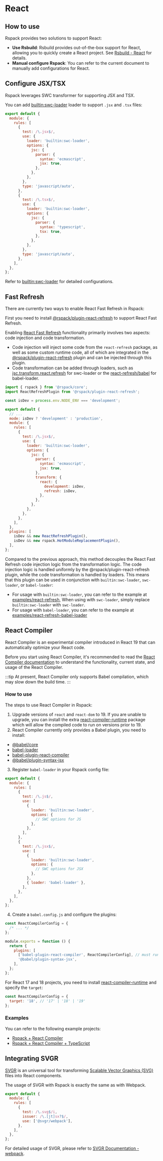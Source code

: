 
# React

## How to use

Rspack provides two solutions to support React:

- **Use Rsbuild**: Rsbuild provides out-of-the-box support for React, allowing you to quickly create a React project. See [Rsbuild - React](https://rsbuild.dev/guide/framework/react) for details.
- **Manual configure Rspack**: You can refer to the current document to manually add configurations for React.

## Configure JSX/TSX

Rspack leverages SWC transformer for supporting JSX and TSX.

You can add [builtin:swc-loader](/guide/features/builtin-swc-loader) loader to support `.jsx` and `.tsx` files:

```js title="rspack.config.mjs"
export default {
  module: {
    rules: [
      {
        test: /\.jsx$/,
        use: {
          loader: 'builtin:swc-loader',
          options: {
            jsc: {
              parser: {
                syntax: 'ecmascript',
                jsx: true,
              },
            },
          },
        },
        type: 'javascript/auto',
      },
      {
        test: /\.tsx$/,
        use: {
          loader: 'builtin:swc-loader',
          options: {
            jsc: {
              parser: {
                syntax: 'typescript',
                tsx: true,
              },
            },
          },
        },
        type: 'javascript/auto',
      },
    ],
  },
};
```

Refer to [builtin:swc-loader](/guide/features/builtin-swc-loader) for detailed configurations.

## Fast Refresh

There are currently two ways to enable React Fast Refresh in Rspack:

First you need to install [@rspack/plugin-react-refresh](https://www.npmjs.com/package/@rspack/plugin-react-refresh) to support React Fast Refresh.

<PackageManagerTabs command="add @rspack/plugin-react-refresh react-refresh -D" />

Enabling [React Fast Refresh](https://reactnative.dev/docs/fast-refresh) functionality primarily involves two aspects: code injection and code transformation.

- Code injection will inject some code from the `react-refresh` package, as well as some custom runtime code, all of which are integrated in the [@rspack/plugin-react-refresh](https://github.com/rspack-contrib/rspack-plugin-react-refresh) plugin and can be injected through this plugin.
- Code transformation can be added through loaders, such as [jsc.transform.react.refresh](https://swc.rs/docs/configuration/compilation#jsctransformreactrefresh) for swc-loader or the [react-refresh/babel](https://github.com/facebook/react/tree/main/packages/react-refresh) for babel-loader.

```js title="rspack.config.mjs"
import { rspack } from '@rspack/core';
import ReactRefreshPlugin from '@rspack/plugin-react-refresh';

const isDev = process.env.NODE_ENV === 'development';

export default {
  // ...
  mode: isDev ? 'development' : 'production',
  module: {
    rules: [
      {
        test: /\.jsx$/,
        use: {
          loader: 'builtin:swc-loader',
          options: {
            jsc: {
              parser: {
                syntax: 'ecmascript',
                jsx: true,
              },
              transform: {
                react: {
                  development: isDev,
                  refresh: isDev,
                },
              },
            },
          },
        },
      },
    ],
  },
  plugins: [
    isDev && new ReactRefreshPlugin(),
    isDev && new rspack.HotModuleReplacementPlugin(),
  ],
};
```

Compared to the previous approach, this method decouples the React Fast Refresh code injection logic from the transformation logic. The code injection logic is handled uniformly by the @rspack/plugin-react-refresh plugin, while the code transformation is handled by loaders. This means that this plugin can be used in conjunction with `builtin:swc-loader`, `swc-loader`, or `babel-loader`:

- For usage with `builtin:swc-loader`, you can refer to the example at [examples/react-refresh](https://github.com/rspack-contrib/rspack-examples/tree/main/rspack/react-refresh), When using with `swc-loader`, simply replace `builtin:swc-loader` with `swc-loader`.
- For usage with `babel-loader`, you can refer to the example at [examples/react-refresh-babel-loader](https://github.com/rspack-contrib/rspack-examples/tree/main/rspack/react-refresh-babel-loader)

## React Compiler

React Compiler is an experimental compiler introduced in React 19 that can automatically optimize your React code.

Before you start using React Compiler, it's recommended to read the [React Compiler documentation](https://react.dev/learn/react-compiler) to understand the functionality, current state, and usage of the React Compiler.

:::tip
At present, React Compiler only supports Babel compilation, which may slow down the build time.
:::

### How to use

The steps to use React Compiler in Rspack:

1. Upgrade versions of `react` and `react-dom` to 19. If you are unable to upgrade, you can install the extra [react-compiler-runtime](https://www.npmjs.com/package/react-compiler-runtime) package which will allow the compiled code to run on versions prior to 19.
2. React Compiler currently only provides a Babel plugin, you need to install:

- [@babel/core](https://www.npmjs.com/package/@babel/core)
- [babel-loader](https://www.npmjs.com/package/babel-loader)
- [babel-plugin-react-compiler](https://www.npmjs.com/package/babel-plugin-react-compiler)
- [@babel/plugin-syntax-jsx](https://www.npmjs.com/package/@babel/plugin-syntax-jsx)

3. Register `babel-loader` in your Rspack config file:

```js title="rspack.config.mjs"
export default {
  module: {
    rules: [
      {
        test: /\.js$/,
        use: [
          {
            loader: 'builtin:swc-loader',
            options: {
              // SWC options for JS
            },
          },
        ],
      },
      {
        test: /\.jsx$/,
        use: [
          {
            loader: 'builtin:swc-loader',
            options: {
              // SWC options for JSX
            },
          },
          { loader: 'babel-loader' },
        ],
      },
    ],
  },
};
```

4. Create a `babel.config.js` and configure the plugins:

```js title="babel.config.js"
const ReactCompilerConfig = {
  /* ... */
};

module.exports = function () {
  return {
    plugins: [
      ['babel-plugin-react-compiler', ReactCompilerConfig], // must run first!
      '@babel/plugin-syntax-jsx',
    ],
  };
};
```

For React 17 and 18 projects, you need to install [react-compiler-runtime](https://www.npmjs.com/package/react-compiler-runtime) and specify the `target`:

```js title="babel.config.js"
const ReactCompilerConfig = {
  target: '18', // '17' | '18' | '19'
};
```

### Examples

You can refer to the following example projects:

- [Rspack + React Compiler](https://github.com/rspack-contrib/rspack-examples/tree/main/rspack/react-compiler-babel)
- [Rspack + React Compiler + TypeScript](https://github.com/rspack-contrib/rspack-examples/tree/main/rspack/react-compiler-babel-ts)

## Integrating SVGR

[SVGR](https://react-svgr.com/) is an universal tool for transforming [Scalable Vector Graphics (SVG)](https://en.wikipedia.org/wiki/SVG) files into React components.

The usage of SVGR with Rspack is exactly the same as with Webpack.

```js title="rspack.config.mjs"
export default {
  module: {
    rules: [
      {
        test: /\.svg$/i,
        issuer: /\.[jt]sx?$/,
        use: ['@svgr/webpack'],
      },
    ],
  },
};
```

For detailed usage of SVGR, please refer to [SVGR Documentation - webpack](https://react-svgr.com/docs/webpack/).
